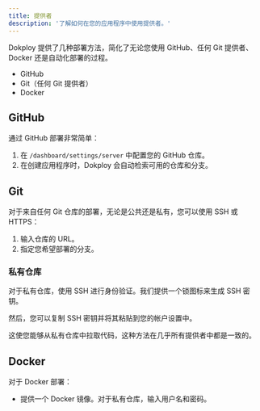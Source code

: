 ```yaml
---
title: 提供者
description: '了解如何在您的应用程序中使用提供者。'
---
```


Dokploy 提供了几种部署方法，简化了无论您使用 GitHub、任何 Git 提供者、Docker 还是自动化部署的过程。

- GitHub
- Git（任何 Git 提供者）
- Docker

## GitHub

通过 GitHub 部署非常简单：

1. 在 `/dashboard/settings/server` 中配置您的 GitHub 仓库。
2. 在创建应用程序时，Dokploy 会自动检索可用的仓库和分支。

## Git

对于来自任何 Git 仓库的部署，无论是公共还是私有，您可以使用 SSH 或 HTTPS：

1. 输入仓库的 URL。
2. 指定您希望部署的分支。

### 私有仓库

对于私有仓库，使用 SSH 进行身份验证。我们提供一个锁图标来生成 SSH 密钥。

<ImageZoom src="/assets/dokploy-ssh-key.png" width={800} height={630} className="rounded-lg"/>

然后，您可以复制 SSH 密钥并将其粘贴到您的帐户设置中。

<ImageZoom src="/assets/private-repository.png" width={800} height={630} className="rounded-lg"/>

这使您能够从私有仓库中拉取代码，这种方法在几乎所有提供者中都是一致的。

## Docker

对于 Docker 部署：

- 提供一个 Docker 镜像。对于私有仓库，输入用户名和密码。
